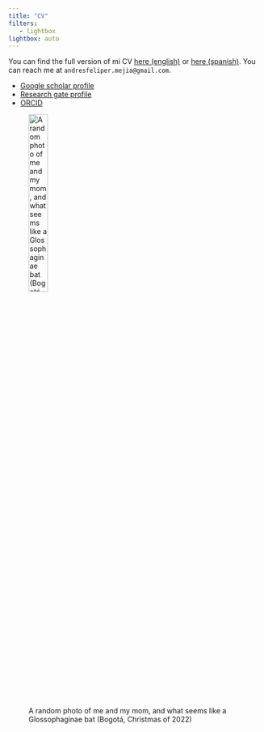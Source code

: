 ```yaml
---
title: "CV"
filters:
   - lightbox
lightbox: auto
---
```


You can find the full version of mi CV [here (english)](https://www.researchgate.net/profile/Andres-F-Ramirez-Mejia) or [here (spanish)](https://www.researchgate.net/profile/Andres-F-Ramirez-Mejia). You can reach me at `andresfeliper.mejia@gmail.com`.

-   [Google scholar profile](https://scholar.google.com/citations?user=5NIPofoAAAAJ&hl=es)
-   [Research gate profile](https://www.researchgate.net/profile/Andres-F-Ramirez-Mejia)
-   [ORCID](https://orcid.org/0000-0002-1986-2458)

![A random photo of me and my mom, and what seems like a Glossophaginae bat (Bogotá, Christmas of 2022)](photos/cv1.jpg){fig-align="center" width="30%" fig-alt="A drawing of an elephant."}
